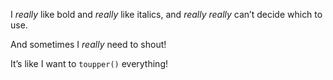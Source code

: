 I *really* like bold and *really* like italics, and *really* *really* can't decide which to use.

:::{.shout}
And sometimes I *really* need to shout!

It's like I want to `toupper()` everything!
:::